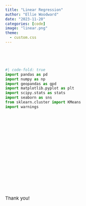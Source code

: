 ```yaml
---
title: "Linear Regression"
author: "Ellie Woodward"
date: "2023-11-20"
categories: [code]
image: "linear.png"
theme:
  - custom.css
---
```


<p style='font-size:23px'>
&emsp;&emsp; 
</p>
``` python
#| code-fold: true
import pandas as pd
import numpy as np
import geopandas as gpd
import matplotlib.pyplot as plt
import scipy.stats as stats
import seaborn as sns
from sklearn.cluster import KMeans
import warnings
```
<p style='font-size:23px'>
&emsp;&emsp;
</p>
<p style='font-size:23px'>
&emsp;&emsp;
<p>
<p style='font-size:23px'>
&emsp;&emsp;
</p>
 <p style='font-size:23px'>
&emsp;&emsp;
</p>

<br/>
<br />
 <p style='font-size:15px'>
Thank you!
</p>

